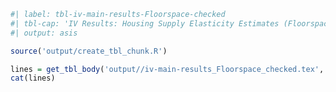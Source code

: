 ```r
#| label: tbl-iv-main-results-Floorspace-checked
#| tbl-cap: 'IV Results: Housing Supply Elasticity Estimates (Floorspace)'
#| output: asis

source('output/create_tbl_chunk.R')

lines = get_tbl_body('output//iv-main-results_Floorspace_checked.tex', rm_caption=TRUE, rm_label=TRUE)
cat(lines)
```
